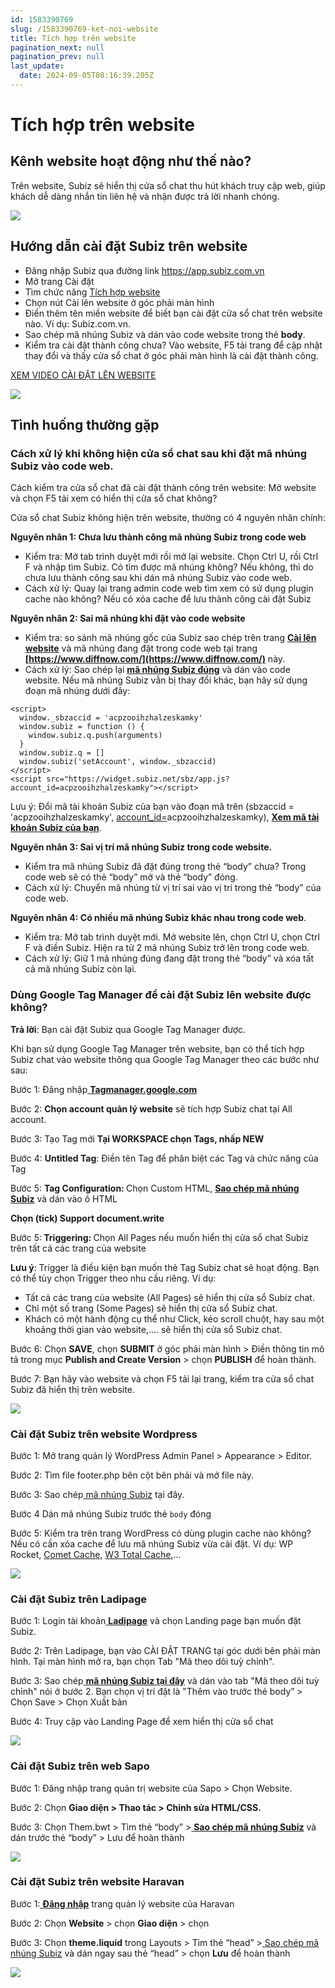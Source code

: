 ```yaml
---
id: 1583390769
slug: /1583390769-ket-noi-website
title: Tích hợp trên website
pagination_next: null
pagination_prev: null
last_update:
  date: 2024-09-05T08:16:39.205Z
---
```


# Tích hợp trên website

## Kênh website hoạt động như thế nào?


Trên website, Subiz sẽ hiển thị cửa sổ chat thu hút khách truy cập web, giúp khách dễ dàng nhắn tin liên hệ và nhận được trả lời nhanh chóng.




![](https://vcdn.subiz-cdn.com/file/fisgyravtgfcjmkreisv_acpxkgumifuoofoosble/unnamed.png)

## Hướng dẫn cài đặt Subiz trên website


- Đăng nhập Subiz qua đường link https://app.subiz.com.vn
- Mở trang Cài đặt
- Tìm chức năng [Tích hợp website](https://app.subiz.com.vn/settings/website)
- Chọn nút Cài lên website ở góc phải màn hình
- Điền thêm tên miền website để biết bạn cài đặt cửa sổ chat trên website nào. Ví dụ: Subiz.com.vn.
- Sao chép mã nhúng Subiz và dán vào code website trong thẻ <b>body</b>.
- Kiểm tra cài đặt thành công chưa? Vào website, F5 tải trang để cập nhật thay đổi và thấy cửa sổ chat ở góc phải màn hình là cài đặt thành công.



[XEM VIDEO CÀI ĐẶT LÊN WEBSITE](https://www.youtube.com/watch?v=cIA8Zp_B2gg)




![](https://vcdn.subiz-cdn.com/file/fisgyrawcwepgbcofpfy_acpxkgumifuoofoosble/unnamed.gif)



## Tình huống thường gặp

### Cách xử lý khi không hiện cửa sổ chat sau khi đặt mã nhúng Subiz vào code web.


Cách kiểm tra cửa sổ chat đã cài đặt thành công trên website: Mở website và chọn F5 tải xem có hiển thị cửa sổ chat không?



Cửa sổ chat Subiz không hiện trên website, thường có 4 nguyên nhân chính:



<b>Nguyên nhân 1: Chưa lưu thành công mã nhúng Subiz trong code web</b>



- Kiểm tra: Mở tab trình duyệt mới rồi mở lại website. Chọn Ctrl U, rồi Ctrl F và nhập tìm Subiz. Có tìm được mã nhúng không? Nếu không, thì do chưa lưu thành công sau khi dán mã nhúng Subiz vào code web.
- Cách xử lý: Quay lại trang admin code web tìm xem có sử dụng plugin cache nào không? Nếu có xóa cache để lưu thành công cài đặt Subiz



<b>Nguyên nhân 2: Sai mã nhúng khi đặt vào code website</b>



- Kiểm tra: so sánh mã nhúng gốc của Subiz sao chép trên trang <b>[Cài lên website](https://app.subiz.com.vn/website/install)</b> và mã nhúng đang đặt trong code web tại trang <b>[https://www.diffnow.com/](https://www.diffnow.com/)</b> này.
- Cách xử lý: Sao chép lại <b>[mã nhúng Subiz đúng](https://app.subiz.com.vn/website/install)</b> và dán vào code website. Nếu mã nhúng Subiz vẫn bị thay đổi khác, bạn hãy sử dụng đoạn mã nhúng dưới đây:


```
<script>
  window._sbzaccid = 'acpzooihzhalzeskamky'
  window.subiz = function () {
    window.subiz.q.push(arguments)
  }
  window.subiz.q = []
  window.subiz('setAccount', window._sbzaccid)
</script>
<script src="https://widget.subiz.net/sbz/app.js?account_id=acpzooihzhalzeskamky"></script>

```




Lưu ý: Đổi mã tài khoản Subiz của bạn vào đoạn mã trên (sbzaccid = 'acpzooihzhalzeskamky', [account\_id=](https://widget.subiz.net/sbz/app.js?account_id=acqopvkzjjsmiamcmvwf)acpzooihzhalzeskamky), <b>[Xem mã tài khoản Subiz của bạn](https://app.subiz.com.vn/settings/)</b>.



<b>Nguyên nhân 3: Sai vị trí mã nhúng Subiz trong code website.</b> 

- Kiểm tra mã nhúng Subiz đã đặt đúng trong thẻ “body” chưa? Trong code web sẽ có thẻ “body” mở và thẻ “body” đóng.
- Cách xử lý: Chuyển mã nhúng từ vị trí sai vào vị trí trong thẻ “body” của code web.



<b>Nguyên nhân 4: Có nhiều mã nhúng Subiz khác nhau trong code web</b>. 

- Kiểm tra: Mở tab trình duyệt mới. Mở website lên, chọn Ctrl U, chọn Ctrl F và điền Subiz. Hiện ra từ 2 mã nhúng Subiz trở lên trong code web.
- Cách xử lý: Giữ 1 mã nhúng đúng đang đặt trong thẻ “body” và xóa tất cả mã nhúng Subiz còn lại.


### Dùng Google Tag Manager để cài đặt Subiz lên website được không?




<b>Trả lời</b>: Bạn cài đặt Subiz qua Google Tag Manager được.



Khi bạn sử dụng Google Tag Manager trên website, bạn có thể tích hợp Subiz chat vào website thông qua Google Tag Manager theo các bước như sau:

Bước 1: Đăng nhập[ ](https://tagmanager.google.com/#/home)<b>[Tagmanager.google.com](https://tagmanager.google.com/#/home)</b>

Bước 2: <b>Chọn account quản lý website</b> sẽ tích hợp Subiz chat tại All account.

Bước 3: Tạo Tag mới <b>Tại WORKSPACE chọn Tags, nhấp NEW</b>

Bước 4: <b>Untitled Tag</b>: Điền tên Tag để phân biệt các Tag và chức năng của Tag

Bước 5: <b>Tag Configuration: </b>Chọn Custom HTML, <b>[Sao chép mã nhúng Subiz](https://app.subiz.com.vn/website/install)</b> và dán vào ô HTML

<b>Chọn (tick) Support document.write</b>

Bước 5:<b> Triggering: </b>Chọn All Pages nếu muốn hiển thị cửa sổ chat Subiz trên tất cả các trang của website



<b>Lưu ý</b>: Trigger là điều kiện bạn muốn thẻ Tag Subiz chat sẽ hoạt động. Bạn có thể tùy chọn Trigger theo nhu cầu riêng. Ví dụ:

- Tất cả các trang của website (All Pages) sẽ hiển thị cửa sổ Subiz chat.
- Chỉ một số trang (Some Pages) sẽ hiển thị cửa sổ Subiz chat.
- Khách có một hành động cụ thể như Click, kéo scroll chuột, hay sau một khoảng thời gian vào website,.... sẽ hiển thị cửa sổ Subiz chat.

Bước 6: Chọn <b>SAVE</b>, chọn <b>SUBMIT</b> ở góc phải màn hình &gt; Điền thông tin mô tả trong mục <b>Publish and Create Version</b> &gt; chọn <b>PUBLISH</b> để hoàn thành.

Bước 7: Bạn hãy vào website và chọn F5 tải lại trang, kiểm tra cửa sổ chat Subiz đã hiển thị trên website.


![](https://vcdn.subiz-cdn.com/file/fisgyrawmndnivuysawu_acpxkgumifuoofoosble/unnamed.png)

### Cài đặt Subiz trên website Wordpress


Bước 1: Mở trang quản lý WordPress Admin Panel &gt; Appearance &gt; Editor.

Bước 2: Tìm file footer.php bên cột bên phải và mở file này.

Bước 3: Sao chép[ mã nhúng Subiz](https://app.subiz.com.vn/website/install) tại đây.

Bước 4 Dán mã nhúng Subiz trước thẻ `body` đóng

Bước 5: Kiểm tra trên trang WordPress có dùng plugin cache nào không? Nếu có cần xóa cache để lưu mã nhúng Subiz vừa cài đặt. Ví dụ: WP Rocket, [Comet Cache](https://wordpress.org/plugins/comet-cache/), [W3 Total Cache](https://wordpress.org/plugins/w3-total-cache/),... 


![](https://vcdn.subiz-cdn.com/file/fisgyrawrbxvllpggxwc_acpxkgumifuoofoosble/unnamed.png)



### Cài đặt Subiz trên Ladipage


Bước 1: Login tài khoản[ ](https://ladipage.vn)<b>[Ladipage](https://ladipage.vn)</b> và chọn Landing page bạn muốn đặt Subiz.

Bước 2: Trên Ladipage, bạn vào CÀI ĐẶT TRANG tại góc dưới bên phải màn hình. Tại màn hình mở ra, bạn chọn Tab "Mã theo dõi tuỳ chỉnh". 

Bước 3: Sao chép[ ](https://app.subiz.com.vn/website/install)<b>[mã nhúng Subiz tại đây](https://app.subiz.com.vn/website/install)</b> và dán vào tab "Mã theo dõi tuỳ chỉnh" nói ở bước 2. Bạn chọn vị trí đặt là "Thêm vào trước thẻ body” &gt; Chọn Save &gt; Chọn Xuất bản

Bước 4: Truy cập vào Landing Page để xem hiển thị cửa sổ chat


![](https://vcdn.subiz-cdn.com/file/fisgyrawwfzxyrhzggda_acpxkgumifuoofoosble/unnamed.png)



### Cài đặt Subiz trên web Sapo


Bước 1: Đăng nhập trang quản trị website của Sapo &gt; Chọn Website.

Bước 2: Chọn <b>Giao diện &gt; Thao tác &gt; Chỉnh sửa HTML/CSS.</b>

Bước 3: Chọn Them.bwt &gt; Tìm thẻ “body” &gt;[ ](https://app.subiz.com/settings/install)<b>[Sao chép mã nhúng Subiz](https://app.subiz.com/settings/install)</b> và dán trước thẻ “body” &gt; Lưu để hoàn thành




![](https://vcdn.subiz-cdn.com/file/fisgyrdigqwulvcvrvfb_acpxkgumifuoofoosble/unnamed.gif)



### Cài đặt Subiz trên website Haravan




Bước 1:[ ](https://myharavan.com/admin/auth/login)<b>[Đăng nhập](https://myharavan.com/admin/auth/login)</b> trang quản lý website của Haravan

Bước 2: Chọn <b>Website</b> &gt; chọn <b>Giao diện</b> &gt; chọn

Bước 3: Chọn <b>theme.liquid</b> trong Layouts &gt; Tìm thẻ “head” &gt;[ ](https://app.subiz.com/settings/install)[Sao chép mã nhúng Subiz](https://app.subiz.com/settings/install) và dán ngay sau thẻ “head” &gt; chọn <b>Lưu</b> để hoàn thành




![](https://vcdn.subiz-cdn.com/file/fisgyraxfpflpwgdegnq_acpxkgumifuoofoosble/unnamed.gif)
